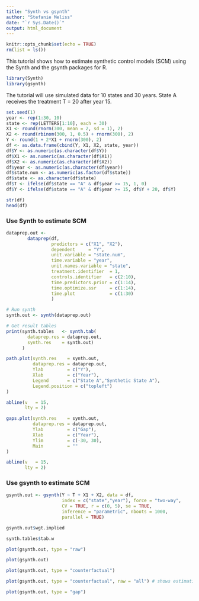 ```yaml
---
title: "Synth vs gsynth"
author: "Stefanie Meliss"
date: "`r Sys.Date()`"
output: html_document
---
```


```r
knitr::opts_chunk$set(echo = TRUE)
rm(list = ls())
```

This tutorial shows how to estimate synthetic control models (SCM) using the Synth and the gsynth packages for R. 


```r
library(Synth)
library(gsynth)
```

The tutorial will use simulated data for 10 states and 30 years. State A receives the treatment T = 20 after year 15.

```r
set.seed(1)
year <- rep(1:30, 10) 
state <- rep(LETTERS[1:10], each = 30)
X1 <- round(rnorm(300, mean = 2, sd = 1), 2)
X2 <- round(rbinom(300, 1, 0.5) + rnorm(300), 2)
Y <- round(1 + 2*X1 + rnorm(300), 2)
df <- as.data.frame(cbind(Y, X1, X2, state, year))
df$Y <- as.numeric(as.character(df$Y))
df$X1 <- as.numeric(as.character(df$X1))
df$X2 <- as.numeric(as.character(df$X2))
df$year <- as.numeric(as.character(df$year))
df$state.num <- as.numeric(as.factor(df$state))
df$state <- as.character(df$state)
df$T <- ifelse(df$state == "A" & df$year >= 15, 1, 0)
df$Y <- ifelse(df$state == "A" & df$year >= 15, df$Y + 20, df$Y)

str(df)
head(df)
```
### Use Synth to estimate SCM

```r
dataprep.out <-
        dataprep(df,
                 predictors = c("X1", "X2"),
                 dependent     = "Y",
                 unit.variable = "state.num",
                 time.variable = "year",
                 unit.names.variable = "state",
                 treatment.identifier  = 1,
                 controls.identifier   = c(2:10),
                 time.predictors.prior = c(1:14),
                 time.optimize.ssr     = c(1:14),
                 time.plot             = c(1:30)
                 )

# Run synth
synth.out <- synth(dataprep.out)
```
```r
# Get result tables
print(synth.tables   <- synth.tab(
        dataprep.res = dataprep.out,
        synth.res    = synth.out)
      )
```

```r
path.plot(synth.res    = synth.out,
          dataprep.res = dataprep.out,
          Ylab         = c("Y"),
          Xlab         = c("Year"),
          Legend       = c("State A","Synthetic State A"),
          Legend.position = c("topleft")
)

abline(v   = 15,
       lty = 2)
```

```r
gaps.plot(synth.res    = synth.out,
          dataprep.res = dataprep.out,
          Ylab         = c("Gap"),
          Xlab         = c("Year"),
          Ylim         = c(-30, 30),
          Main         = ""
)

abline(v   = 15,
       lty = 2)
```

### Use gsynth to estimate SCM

```r
gsynth.out <- gsynth(Y ~ T + X1 + X2, data = df,
                     index = c("state","year"), force = "two-way", 
                     CV = TRUE, r = c(0, 5), se = TRUE, 
                     inference = "parametric", nboots = 1000,
                     parallel = TRUE)
```
```r
gsynth.out$wgt.implied

synth.tables$tab.w
```

```r
plot(gsynth.out, type = "raw")
```


```r
plot(gsynth.out)
```

```r
plot(gsynth.out, type = "counterfactual")
```

```r
plot(gsynth.out, type = "counterfactual", raw = "all") # shows estimations for the control cases
```

```r
plot(gsynth.out, type = "gap")
```

